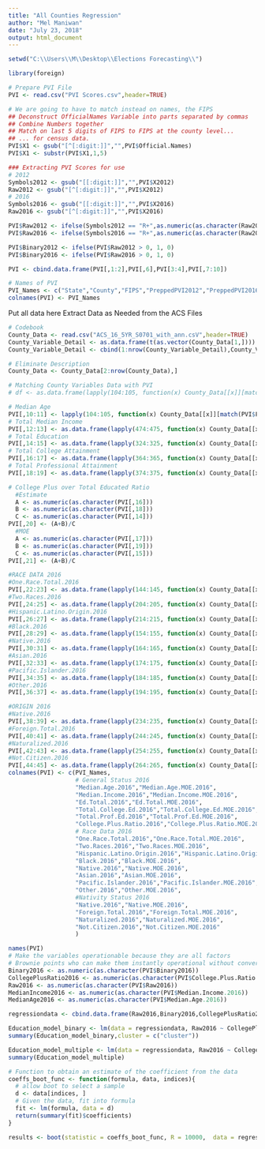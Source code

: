 ```yaml
---
title: "All Counties Regression"
author: "Mel Maniwan"
date: "July 23, 2018"
output: html_document
---
```


```r
setwd("C:\\Users\\M\\Desktop\\Elections Forecasting\\")

library(foreign)

# Prepare PVI File
PVI <- read.csv("PVI Scores.csv",header=TRUE)

# We are going to have to match instead on names, the FIPS
## Deconstruct OfficialNames Variable into parts separated by commas
## Combine Numbers together
## Match on last 5 digits of FIPS to FIPS at the county level...
## ... for census data.
PVI$X1 <- gsub("[^[:digit:]]","",PVI$Official.Names)
PVI$X1 <- substr(PVI$X1,1,5)

### Extracting PVI Scores for use
# 2012
Symbols2012 <- gsub("[[:digit:]]","",PVI$X2012)
Raw2012 <- gsub("[^[:digit:]]","",PVI$X2012)
# 2016
Symbols2016 <- gsub("[[:digit:]]","",PVI$X2016)
Raw2016 <- gsub("[^[:digit:]]","",PVI$X2016)

PVI$Raw2012 <- ifelse(Symbols2012 == "R+",as.numeric(as.character(Raw2012)),-1*as.numeric(as.character(Raw2012)))
PVI$Raw2016 <- ifelse(Symbols2016 == "R+",as.numeric(as.character(Raw2016)),-1*as.numeric(as.character(Raw2016)))

PVI$Binary2012 <- ifelse(PVI$Raw2012 > 0, 1, 0)
PVI$Binary2016 <- ifelse(PVI$Raw2016 > 0, 1, 0)

PVI <- cbind.data.frame(PVI[,1:2],PVI[,6],PVI[3:4],PVI[,7:10])

# Names of PVI 
PVI_Names <- c("State","County","FIPS","PreppedPVI2012","PreppedPVI2016","Raw2012","Raw2016","Binary2012","Binary2016")
colnames(PVI) <- PVI_Names
```


Put all data here
Extract Data as Needed from the ACS Files
```r
# Codebook
County_Data <- read.csv("ACS_16_5YR_S0701_with_ann.csV",header=TRUE)
County_Variable_Detail <- as.data.frame(t(as.vector(County_Data[1,])))
County_Variable_Detail <- cbind(1:nrow(County_Variable_Detail),County_Variable_Detail)

# Eliminate Description
County_Data <- County_Data[2:nrow(County_Data),]

# Matching County Variables Data with PVI
# df <- as.data.frame(lapply(104:105, function(x) County_Data[[x]][match(PVI$FIPS, County_Data$GEO.id2)]))

# Median Age
PVI[,10:11] <- lapply(104:105, function(x) County_Data[[x]][match(PVI$FIPS, County_Data$GEO.id2)])
# Total Median Income
PVI[,12:13] <- as.data.frame(lapply(474:475, function(x) County_Data[[x]][match(PVI$FIPS, County_Data$GEO.id2)]))
# Total Education
PVI[,14:15] <- as.data.frame(lapply(324:325, function(x) County_Data[[x]][match(PVI$FIPS, County_Data$GEO.id2)]))
# Total College Attainment
PVI[,16:17] <- as.data.frame(lapply(364:365, function(x) County_Data[[x]][match(PVI$FIPS, County_Data$GEO.id2)]))
# Total Professional Attainment
PVI[,18:19] <- as.data.frame(lapply(374:375, function(x) County_Data[[x]][match(PVI$FIPS, County_Data$GEO.id2)]))

# College Plus over Total Educated Ratio
  #Estimate
  A <- as.numeric(as.character(PVI[,16]))
  B <- as.numeric(as.character(PVI[,18]))
  C <- as.numeric(as.character(PVI[,14]))
PVI[,20] <- (A+B)/C
  #MOE
  A <- as.numeric(as.character(PVI[,17]))
  B <- as.numeric(as.character(PVI[,19]))
  C <- as.numeric(as.character(PVI[,15]))
PVI[,21] <- (A+B)/C 

#RACE DATA 2016
#One.Race.Total.2016
PVI[,22:23] <- as.data.frame(lapply(144:145, function(x) County_Data[[x]][match(PVI$FIPS, County_Data$GEO.id2)]))
#Two.Races.2016
PVI[,24:25] <- as.data.frame(lapply(204:205, function(x) County_Data[[x]][match(PVI$FIPS, County_Data$GEO.id2)]))
#Hispanic.Latino.Origin.2016
PVI[,26:27] <- as.data.frame(lapply(214:215, function(x) County_Data[[x]][match(PVI$FIPS, County_Data$GEO.id2)]))
#Black.2016
PVI[,28:29] <- as.data.frame(lapply(154:155, function(x) County_Data[[x]][match(PVI$FIPS, County_Data$GEO.id2)]))
#Native.2016
PVI[,30:31] <- as.data.frame(lapply(164:165, function(x) County_Data[[x]][match(PVI$FIPS, County_Data$GEO.id2)]))
#Asian.2016
PVI[,32:33] <- as.data.frame(lapply(174:175, function(x) County_Data[[x]][match(PVI$FIPS, County_Data$GEO.id2)]))
#Pacific.Islander.2016
PVI[,34:35] <- as.data.frame(lapply(184:185, function(x) County_Data[[x]][match(PVI$FIPS, County_Data$GEO.id2)]))
#Other.2016
PVI[,36:37] <- as.data.frame(lapply(194:195, function(x) County_Data[[x]][match(PVI$FIPS, County_Data$GEO.id2)]))

#ORIGIN 2016
#Native.2016
PVI[,38:39] <- as.data.frame(lapply(234:235, function(x) County_Data[[x]][match(PVI$FIPS, County_Data$GEO.id2)]))
#Foreign.Total.2016
PVI[,40:41] <- as.data.frame(lapply(244:245, function(x) County_Data[[x]][match(PVI$FIPS, County_Data$GEO.id2)]))
#Naturalized.2016
PVI[,42:43] <- as.data.frame(lapply(254:255, function(x) County_Data[[x]][match(PVI$FIPS, County_Data$GEO.id2)]))
#Not.Citizen.2016
PVI[,44:45] <- as.data.frame(lapply(264:265, function(x) County_Data[[x]][match(PVI$FIPS, County_Data$GEO.id2)]))
colnames(PVI) <- c(PVI_Names,
                   # General Status 2016
                   "Median.Age.2016","Median.Age.MOE.2016", 
                   "Median.Income.2016","Median.Income.MOE.2016",
                   "Ed.Total.2016","Ed.Total.MOE.2016",
                   "Total.College.Ed.2016","Total.College.Ed.MOE.2016",
                   "Total.Prof.Ed.2016","Total.Prof.Ed.MOE.2016",
                   "College.Plus.Ratio.2016","College.Plus.Ratio.MOE.2016",
                   # Race Data 2016
                   "One.Race.Total.2016","One.Race.Total.MOE.2016", 
                   "Two.Races.2016","Two.Races.MOE.2016",
                   "Hispanic.Latino.Origin.2016","Hispanic.Latino.Origin.MOE.2016",
                   "Black.2016","Black.MOE.2016",
                   "Native.2016","Native.MOE.2016",
                   "Asian.2016","Asian.MOE.2016",
                   "Pacific.Islander.2016","Pacific.Islander.MOE.2016",
                   "Other.2016","Other.MOE.2016",
                   #Nativity Status 2016
                   "Native.2016","Native.MOE.2016",
                   "Foreign.Total.2016","Foreign.Total.MOE.2016",
                   "Naturalized.2016","Naturalized.MOE.2016",
                   "Not.Citizen.2016","Not.Citizen.MOE.2016"
                   )

```


```R
names(PVI)
# Make the variables operationable because they are all factors
# Brownie points who can make them instantly operational without conversion.
Binary2016 <- as.numeric(as.character(PVI$Binary2016))
CollegePlusRatio2016 <- as.numeric(as.character(PVI$College.Plus.Ratio.2016))
Raw2016 <- as.numeric(as.character(PVI$Raw2016))
MedianIncome2016 <- as.numeric(as.character(PVI$Median.Income.2016))
MedianAge2016 <- as.numeric(as.character(PVI$Median.Age.2016))

regressiondata <- cbind.data.frame(Raw2016,Binary2016,CollegePlusRatio2016,MedianIncome2016,MedianAge2016)

Education_model_binary <- lm(data = regressiondata, Raw2016 ~ CollegePlusRatio2016)
summary(Education_model_binary,cluster = c("cluster"))

Education_model_multiple <- lm(data = regressiondata, Raw2016 ~ CollegePlusRatio2016 + MedianIncome2016 + MedianAge2016)
summary(Education_model_multiple)
```

```R
# Function to obtain an estimate of the coefficient from the data
coeffs_boot_func <- function(formula, data, indices){
  # allow boot to select a sample
  d <- data[indices, ]
  # Given the data, fit into formula
  fit <- lm(formula, data = d)
  return(summary(fit)$coefficients)
}

results <- boot(statistic = coeffs_boot_func, R = 10000,  data = regressiondata, formula = Raw2016 ~ CollegePlusRatio2016 + MedianIncome2016 + MedianAge2016)

```
